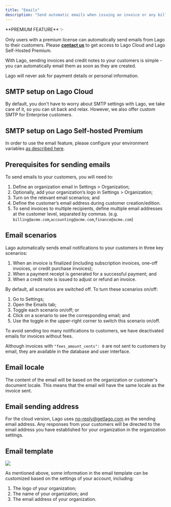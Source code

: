 ```yaml
---
title: "Emails"
description: "Send automatic emails when issuing an invoice or any billing documents."
---
```


<Info>
**PREMIUM FEATURE** ✨

Only users with a premium license can automatically send emails from Lago to their customers. Please **[contact us](mailto:hello@getlago.com)** to get access to Lago Cloud and Lago Self-Hosted Premium.
</Info>

With Lago, sending invoices and credit notes to your customers is simple - you can automatically email them as soon as they are created.

<Warning>
Lago will never ask for payment details or personal information.
</Warning>

## SMTP setup on Lago Cloud
By default, you don't have to worry about SMTP settings with Lago, we take care of it, so you can sit back and relax. However, we also offer custom SMTP for Enterprise customers.

## SMTP setup on Lago Self-hosted Premium
In order to use the email feature, please configure your environment variables [as described here](/guide/lago-self-hosted/docker#smtp-configuration).

## Prerequisites for sending emails
To send emails to your customers, you will need to:

1. Define an organization email in Settings > Organization;
2. Optionally, add your organization’s logo in Settings > Organization;
3. Turn on the relevant email scenarios; and
4. Define the customer’s email address during customer creation/edition.
5. To send invoices to multiple recipients, define multiple email addresses at the customer level, separated by commas.
   (e.g. `billing@acme.com`,`accounting@acme.com`,`finance@acme.com`)

## Email scenarios
Lago automatically sends email notifications to your customers in three key scenarios:
1. When an invoice is finalized (including subscription invoices, one-off invoices, or credit purchase invoices);
2. When a payment receipt is generated for a successful payment; and
3. When a credit note is issued to adjust or refund an invoice.

By default, all scenarios are switched off. To turn these scenarios on/off:

1. Go to Settings;
2. Open the Emails tab;
3. Toggle each scenario on/off; or
4. Click on a scenario to see the corresponding email; and
5. Use the toggle in the upper-right corner to switch this scenario on/off.

<Info>
To avoid sending too many notifications to customers, we have deactivated emails for invoices without fees.

Although invoices with `"fees_amount_cents": 0` are not sent to customers by email, they are available in the database and user interface.
</Info>

## Email locale
The content of the email will be based on the organization or customer's document locale. This means that the email will have the same locale as the invoice sent.

## Email sending address
For the cloud version, Lago uses [no-reply@getlago.com](mailto:no-reply@getlago.com) as the sending email address. Any responses from your customers will be directed to the email address you have established for your organization in the organization settings.

## Email template

<Frame caption="Email template">
  <img src="/guide/images/email-template.png" />
</Frame>


As mentioned above, some information in the email template can be customized based on the settings of your account, including:

1. The logo of your organization;
2. The name of your organization; and
3. The email address of your organization.